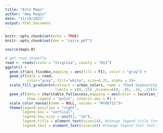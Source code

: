 ```yaml
---
title: "ArCo Maps"
author: "Amy Rogin"
date: "11/19/2021"
output: html_document
---
```


```r
knitr::opts_chunk$set(echo = TRUE)
knitr::opts_chunk$set(dev = "cairo_pdf")
```


```r
source(maps.R)
```



```r
# get road shapefle
road <- roads(state = "Virginia", county = "013")
ggplot() +
  geom_sf(acs_ficombo,mapping = aes(fill = FI), color = "gray") +
  geom_sf(data = road,
          color="grey", fill="white", size=0.25, alpha =.5)+
  scale_fill_gradientn(colours = urban_colors, name = "Food insecurity rate", labels = percent, 
                       limits = c(0,.15) ,breaks=c(0, .05, .10, .15))+
  geom_sf(data = charitable_fullaccess,mapping = aes(color = location_type),size = 2.5, 
          show.legend = "point", inherit.aes = F) +
  scale_color_manual(name = NULL, values = "#fdbf11")+
  theme(legend.position = "right", 
        legend.box = "vertical", 
        legend.key.size = unit(1, "cm"), 
        legend.title = element_text(size=14), #change legend title font size
        legend.text = element_text(size=14)) #change legend text font size)
```
